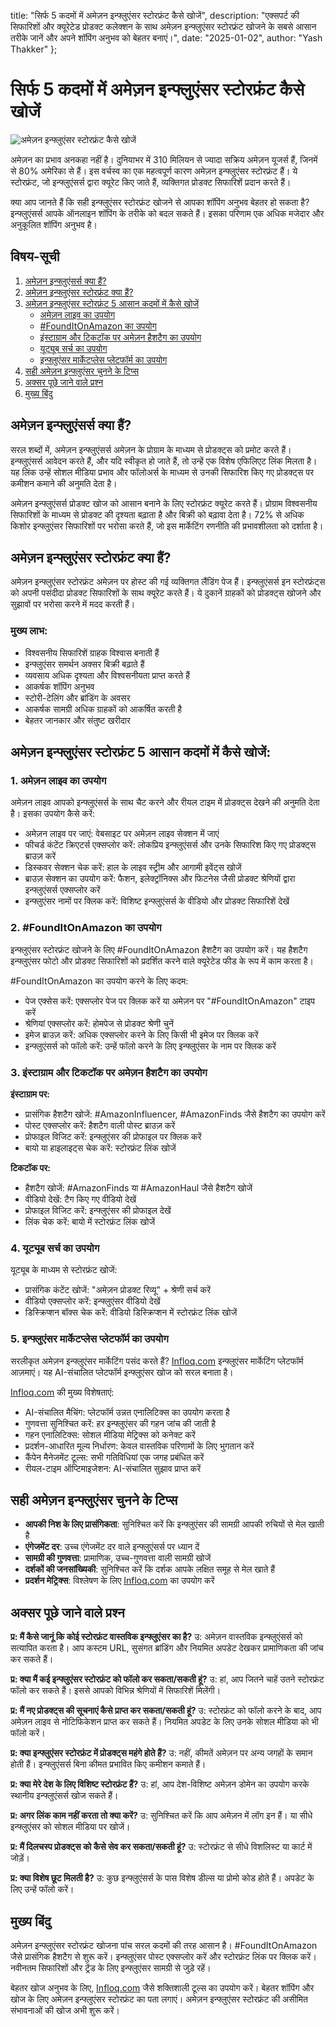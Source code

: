   title: "सिर्फ 5 कदमों में अमेज़न इन्फ्लुएंसर स्टोरफ्रंट कैसे खोजें",
  description: "एक्सपर्ट की सिफारिशों और क्यूरेटेड प्रोडक्ट कलेक्शन के साथ अमेज़न इन्फ्लुएंसर स्टोरफ्रंट खोजने के सबसे आसान तरीके जानें और अपने शॉपिंग अनुभव को बेहतर बनाएं।",
  date: "2025-01-02",
  author: "Yash Thakker"
};

# सिर्फ 5 कदमों में अमेज़न इन्फ्लुएंसर स्टोरफ्रंट कैसे खोजें

![अमेज़न इन्फ्लुएंसर स्टोरफ्रंट कैसे खोजें](/images/blog-posts/how-to-find-amazon-influencer-storefront-in-just-5-steps.jpeg)

अमेज़न का प्रभाव अनकहा नहीं है। दुनियाभर में 310 मिलियन से ज्यादा सक्रिय अमेज़न यूजर्स हैं, जिनमें से 80% अमेरिका से हैं। इस वर्चस्व का एक महत्वपूर्ण कारण अमेज़न इन्फ्लुएंसर स्टोरफ्रंट हैं। ये स्टोरफ्रंट, जो इन्फ्लुएंसर्स द्वारा क्यूरेट किए जाते हैं, व्यक्तिगत प्रोडक्ट सिफारिशें प्रदान करते हैं।

क्या आप जानते हैं कि सही इन्फ्लुएंसर स्टोरफ्रंट खोजने से आपका शॉपिंग अनुभव बेहतर हो सकता है? इन्फ्लुएंसर्स आपके ऑनलाइन शॉपिंग के तरीके को बदल सकते हैं। इसका परिणाम एक अधिक मजेदार और अनुकूलित शॉपिंग अनुभव है।

## विषय-सूची

1. [अमेज़न इन्फ्लुएंसर्स क्या हैं?](#अमेज़न-इन्फ्लुएंसर्स-क्या-हैं)
2. [अमेज़न इन्फ्लुएंसर स्टोरफ्रंट क्या हैं?](#अमेज़न-इन्फ्लुएंसर-स्टोरफ्रंट-क्या-हैं)
3. [अमेज़न इन्फ्लुएंसर स्टोरफ्रंट 5 आसान कदमों में कैसे खोजें](#अमेज़न-इन्फ्लुएंसर-स्टोरफ्रंट-5-आसान-कदमों-में-कैसे-खोजें)
   - [अमेज़न लाइव का उपयोग](#1-अमेज़न-लाइव-का-उपयोग)
   - [#FoundItOnAmazon का उपयोग](#2-founditonamazon-का-उपयोग)
   - [इंस्टाग्राम और टिकटॉक पर अमेज़न हैशटैग का उपयोग](#3-इंस्टाग्राम-और-टिकटॉक-पर-अमेज़न-हैशटैग-का-उपयोग)
   - [यूट्यूब सर्च का उपयोग](#4-यूट्यूब-सर्च-का-उपयोग)
   - [इन्फ्लुएंसर मार्केटप्लेस प्लेटफॉर्म का उपयोग](#5-इन्फ्लुएंसर-मार्केटप्लेस-प्लेटफॉर्म-का-उपयोग)
4. [सही अमेज़न इन्फ्लुएंसर चुनने के टिप्स](#सही-अमेज़न-इन्फ्लुएंसर-चुनने-के-टिप्स)
5. [अक्सर पूछे जाने वाले प्रश्न](#अक्सर-पूछे-जाने-वाले-प्रश्न)
6. [मुख्य बिंदु](#मुख्य-बिंदु)

## अमेज़न इन्फ्लुएंसर्स क्या हैं?

सरल शब्दों में, अमेज़न इन्फ्लुएंसर्स अमेज़न के प्रोग्राम के माध्यम से प्रोडक्ट्स को प्रमोट करते हैं। इन्फ्लुएंसर्स आवेदन करते हैं, और यदि स्वीकृत हो जाते हैं, तो उन्हें एक विशेष एफिलिएट लिंक मिलता है। यह लिंक उन्हें सोशल मीडिया प्रभाव और फॉलोअर्स के माध्यम से उनकी सिफारिश किए गए प्रोडक्ट्स पर कमीशन कमाने की अनुमति देता है।

अमेज़न इन्फ्लुएंसर्स प्रोडक्ट खोज को आसान बनाने के लिए स्टोरफ्रंट क्यूरेट करते हैं। प्रोग्राम विश्वसनीय सिफारिशों के माध्यम से प्रोडक्ट की दृश्यता बढ़ाता है और बिक्री को बढ़ावा देता है। 72% से अधिक किशोर इन्फ्लुएंसर सिफारिशों पर भरोसा करते हैं, जो इस मार्केटिंग रणनीति की प्रभावशीलता को दर्शाता है।

## अमेज़न इन्फ्लुएंसर स्टोरफ्रंट क्या हैं?

अमेज़न इन्फ्लुएंसर स्टोरफ्रंट अमेज़न पर होस्ट की गई व्यक्तिगत लैंडिंग पेज हैं। इन्फ्लुएंसर्स इन स्टोरफ्रंट्स को अपनी पसंदीदा प्रोडक्ट सिफारिशों के साथ क्यूरेट करते हैं। ये दुकानें ग्राहकों को प्रोडक्ट्स खोजने और सुझावों पर भरोसा करने में मदद करती हैं।

### मुख्य लाभ:
- विश्वसनीय सिफारिशें ग्राहक विश्वास बनाती हैं
- इन्फ्लुएंसर समर्थन अक्सर बिक्री बढ़ाते हैं
- व्यवसाय अधिक दृश्यता और विश्वसनीयता प्राप्त करते हैं
- आकर्षक शॉपिंग अनुभव
- स्टोरी-टेलिंग और ब्रांडिंग के अवसर
- आकर्षक सामग्री अधिक ग्राहकों को आकर्षित करती है
- बेहतर जानकार और संतुष्ट खरीदार

## अमेज़न इन्फ्लुएंसर स्टोरफ्रंट 5 आसान कदमों में कैसे खोजें:

### 1. अमेज़न लाइव का उपयोग

अमेज़न लाइव आपको इन्फ्लुएंसर्स के साथ चैट करने और रीयल टाइम में प्रोडक्ट्स देखने की अनुमति देता है। इसका उपयोग कैसे करें:

- अमेज़न लाइव पर जाएं: वेबसाइट पर अमेज़न लाइव सेक्शन में जाएं
- फीचर्ड कंटेंट क्रिएटर्स एक्सप्लोर करें: लोकप्रिय इन्फ्लुएंसर्स और उनके सिफारिश किए गए प्रोडक्ट्स ब्राउज़ करें
- डिस्कवर सेक्शन चेक करें: हाल के लाइव स्ट्रीम और आगामी इवेंट्स खोजें
- ब्राउज़ सेक्शन का उपयोग करें: फैशन, इलेक्ट्रॉनिक्स और फिटनेस जैसी प्रोडक्ट श्रेणियों द्वारा इन्फ्लुएंसर्स एक्सप्लोर करें
- इन्फ्लुएंसर नामों पर क्लिक करें: विशिष्ट इन्फ्लुएंसर्स के वीडियो और प्रोडक्ट सिफारिशें देखें

### 2. #FoundItOnAmazon का उपयोग

इन्फ्लुएंसर स्टोरफ्रंट खोजने के लिए #FoundItOnAmazon हैशटैग का उपयोग करें। यह हैशटैग इन्फ्लुएंसर फोटो और प्रोडक्ट सिफारिशों को प्रदर्शित करने वाले क्यूरेटेड फीड के रूप में काम करता है।

#FoundItOnAmazon का उपयोग करने के लिए कदम:
- पेज एक्सेस करें: एक्सप्लोर पेज पर क्लिक करें या अमेज़न पर "#FoundItOnAmazon" टाइप करें
- श्रेणियां एक्सप्लोर करें: होमपेज से प्रोडक्ट श्रेणी चुनें
- इमेज ब्राउज़ करें: अधिक एक्सप्लोर करने के लिए किसी भी इमेज पर क्लिक करें
- इन्फ्लुएंसर्स को फॉलो करें: उन्हें फॉलो करने के लिए इन्फ्लुएंसर के नाम पर क्लिक करें

### 3. इंस्टाग्राम और टिकटॉक पर अमेज़न हैशटैग का उपयोग

**इंस्टाग्राम पर:**
- प्रासंगिक हैशटैग खोजें: #AmazonInfluencer, #AmazonFinds जैसे हैशटैग का उपयोग करें
- पोस्ट एक्सप्लोर करें: हैशटैग वाली पोस्ट ब्राउज़ करें
- प्रोफाइल विजिट करें: इन्फ्लुएंसर की प्रोफाइल पर क्लिक करें
- बायो या हाइलाइट्स चेक करें: स्टोरफ्रंट लिंक खोजें

**टिकटॉक पर:**
- हैशटैग खोजें: #AmazonFinds या #AmazonHaul जैसे हैशटैग खोजें
- वीडियो देखें: टैग किए गए वीडियो देखें
- प्रोफाइल विजिट करें: इन्फ्लुएंसर की प्रोफाइल देखें
- लिंक चेक करें: बायो में स्टोरफ्रंट लिंक खोजें

### 4. यूट्यूब सर्च का उपयोग

यूट्यूब के माध्यम से स्टोरफ्रंट खोजें:
- प्रासंगिक कंटेंट खोजें: "अमेज़न प्रोडक्ट रिव्यू" + श्रेणी सर्च करें
- वीडियो एक्सप्लोर करें: इन्फ्लुएंसर वीडियो देखें
- डिस्क्रिप्शन बॉक्स चेक करें: वीडियो डिस्क्रिप्शन में स्टोरफ्रंट लिंक खोजें

### 5. इन्फ्लुएंसर मार्केटप्लेस प्लेटफॉर्म का उपयोग

सरलीकृत अमेज़न इन्फ्लुएंसर मार्केटिंग पसंद करते हैं? [Infloq.com](https://www.infloq.com/) इन्फ्लुएंसर मार्केटिंग प्लेटफॉर्म आज़माएं। यह AI-संचालित प्लेटफॉर्म इन्फ्लुएंसर खोज को सरल बनाता है।

[Infloq.com](https://www.infloq.com/) की मुख्य विशेषताएं:
- AI-संचालित मैचिंग: प्लेटफॉर्म उन्नत एनालिटिक्स का उपयोग करता है
- गुणवत्ता सुनिश्चित करें: हर इन्फ्लुएंसर की गहन जांच की जाती है
- गहन एनालिटिक्स: सोशल मीडिया मेट्रिक्स को कनेक्ट करें
- प्रदर्शन-आधारित मूल्य निर्धारण: केवल वास्तविक परिणामों के लिए भुगतान करें
- कैंपेन मैनेजमेंट टूल्स: सभी गतिविधियां एक जगह प्रबंधित करें
- रीयल-टाइम ऑप्टिमाइजेशन: AI-संचालित सुझाव प्राप्त करें

## सही अमेज़न इन्फ्लुएंसर चुनने के टिप्स

- **आपकी निश के लिए प्रासंगिकता**: सुनिश्चित करें कि इन्फ्लुएंसर की सामग्री आपकी रुचियों से मेल खाती है
- **एंगेजमेंट दर**: उच्च एंगेजमेंट दर वाले इन्फ्लुएंसर्स पर ध्यान दें
- **सामग्री की गुणवत्ता**: प्रामाणिक, उच्च-गुणवत्ता वाली सामग्री खोजें
- **दर्शकों की जनसांख्यिकी**: सुनिश्चित करें कि दर्शक आपके लक्षित समूह से मेल खाते हैं
- **प्रदर्शन मेट्रिक्स**: विश्लेषण के लिए [Infloq.com](https://www.infloq.com/) का उपयोग करें

## अक्सर पूछे जाने वाले प्रश्न

**प्र: मैं कैसे जानूं कि कोई स्टोरफ्रंट वास्तविक इन्फ्लुएंसर का है?**
उ: अमेज़न वास्तविक इन्फ्लुएंसर्स को सत्यापित करता है। आप कस्टम URL, सुसंगत ब्रांडिंग और नियमित अपडेट देखकर प्रामाणिकता की जांच कर सकते हैं।

**प्र: क्या मैं कई इन्फ्लुएंसर स्टोरफ्रंट को फॉलो कर सकता/सकती हूं?**
उ: हां, आप जितने चाहें उतने स्टोरफ्रंट फॉलो कर सकते हैं। इससे आपको विभिन्न श्रेणियों में सिफारिशें मिलेंगी।

**प्र: मैं नए प्रोडक्ट्स की सूचनाएं कैसे प्राप्त कर सकता/सकती हूं?**
उ: स्टोरफ्रंट को फॉलो करने के बाद, आप अमेज़न लाइव से नोटिफिकेशन प्राप्त कर सकते हैं। नियमित अपडेट के लिए उनके सोशल मीडिया को भी फॉलो करें।

**प्र: क्या इन्फ्लुएंसर स्टोरफ्रंट में प्रोडक्ट्स महंगे होते हैं?**
उ: नहीं, कीमतें अमेज़न पर अन्य जगहों के समान होती हैं। इन्फ्लुएंसर्स बिना कीमत प्रभावित किए कमीशन कमाते हैं।

**प्र: क्या मेरे देश के लिए विशिष्ट स्टोरफ्रंट हैं?**
उ: हां, आप देश-विशिष्ट अमेज़न डोमेन का उपयोग करके स्थानीय इन्फ्लुएंसर्स खोज सकते हैं।

**प्र: अगर लिंक काम नहीं करता तो क्या करें?**
उ: सुनिश्चित करें कि आप अमेज़न में लॉग इन हैं। या सीधे इन्फ्लुएंसर को सोशल मीडिया पर खोजें।

**प्र: मैं दिलचस्प प्रोडक्ट्स को कैसे सेव कर सकता/सकती हूं?**
उ: स्टोरफ्रंट से सीधे विशलिस्ट या कार्ट में जोड़ें।

**प्र: क्या विशेष छूट मिलती है?**
उ: कुछ इन्फ्लुएंसर्स के पास विशेष डील्स या प्रोमो कोड होते हैं। अपडेट के लिए उन्हें फॉलो करें।

## मुख्य बिंदु

अमेज़न इन्फ्लुएंसर स्टोरफ्रंट खोजना पांच सरल कदमों की तरह आसान है। #FoundItOnAmazon जैसे प्रासंगिक हैशटैग से शुरू करें। इन्फ्लुएंसर पोस्ट एक्सप्लोर करें और स्टोरफ्रंट लिंक पर क्लिक करें। नवीनतम सिफारिशों और ट्रेंड के लिए इन्फ्लुएंसर सामग्री से जुड़े रहें।

बेहतर खोज अनुभव के लिए, [Infloq.com](https://www.infloq.com/) जैसे शक्तिशाली टूल्स का उपयोग करें। बेहतर शॉपिंग और खोज के लिए अमेज़न इन्फ्लुएंसर स्टोरफ्रंट का पता लगाएं। अमेज़न इन्फ्लुएंसर स्टोरफ्रंट की असीमित संभावनाओं की खोज अभी शुरू करें।